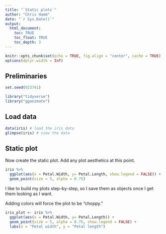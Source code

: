 ```yaml
---
title: "`Static plots`"
author: "Chris Hamm"
date: "`r Sys.Date()`"
output: 
  html_document:
    toc: TRUE
    toc_float: TRUE
    toc_depth: 3
---
```



```r
knitr::opts_chunk$set(echo = TRUE, fig.align = "center", cache = TRUE)
options(dplyr.width = Inf)
```




## Preliminaries

```r
set.seed(923741)

library("tidyverse")
library("gganimate")
```



## Load data
```r
data(iris) # load the iris data
glimpse(iris) # view the data
```


## Static plot
Now create the static plot. Add any plot aesthetics at this point.
```r
iris %>% 
  ggplot(aes(x = Petal.Width, y= Petal.Length, show.legend = FALSE)) +
  geom_point(size = 5, alpha = 0.75)
```

I like to build my plots step-by-step, so I save them as objects once I get them looking as I want. 

Adding colors will force the plot to be "choppy."

```r
iris_plot <- iris %>% 
  ggplot(aes(x = Petal.Width, y= Petal.Length)) +
  geom_point(size = 5, alpha = 0.75, show.legend = FALSE) +
  labs(x = "Petal width", y = "Petal length")
```
